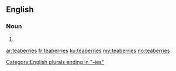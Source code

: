 ==English==

===Noun===
{{head|en|plural}}

# {{plural of|teaberry|lang=en}}

[[Category:English plurals ending in "-ies"]]

[[ar:teaberries]]
[[fr:teaberries]]
[[ku:teaberries]]
[[my:teaberries]]
[[no:teaberries]]